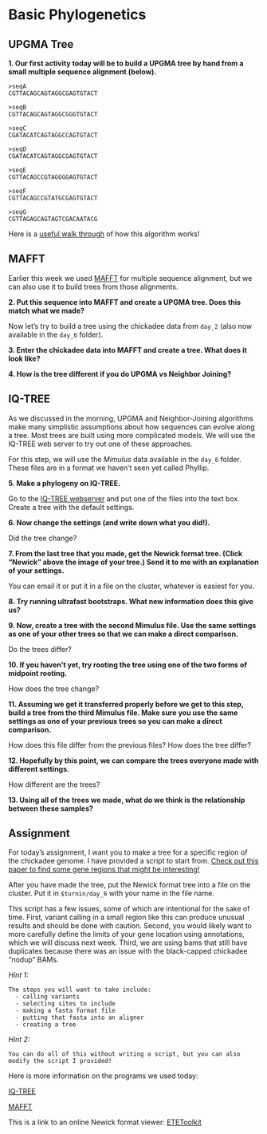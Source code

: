 # Basic Phylogenetics

## UPGMA Tree

**1. Our first activity today will be to build a UPGMA tree by hand from a small multiple sequence alignment (below). ** 

```cat
>seqA
CGTTACAGCAGTAGGCGAGTGTACT

>seqB
CGTTACAGCAGTAGGCGGGTGTACT

>seqC
CGATACATCAGTAGGCCAGTGTACT

>seqD
CGATACATCAGTAGGCGAGTGTACT

>seqE
CGTTACAGCCGTAGGGGAGTGTACT

>seqF
CGTTACAGCCGTATGCGAGTGTACT

>seqG
CGTTAGAGCAGTAGTCGACAATACG

```

::: {.learning data=latex=""}
Here is a [useful walk through](https://www.youtube.com/watch?v=061ukTACDvY&list=PLjPAsbaa7pgGOrSPNBojU6lFCsJj7pvdJ&index=6) of how this algorithm works! 
:::


## MAFFT 

Earlier this week we used [MAFFT](https://mafft.cbrc.jp/alignment/server/) for multiple sequence alignment, but we can also use it to build trees from those alignments. 

**2. Put this sequence into MAFFT and create a UPGMA tree. Does this match what we made? **


Now let's try to build a tree using the chickadee data from `day_2` (also now available in the `day_6` folder). 

**3. Enter the chickadee data into MAFFT and create a tree. What does it look like?**

**4. How is the tree different if you do UPGMA vs Neighbor Joining?** 

## IQ-TREE 

As we discussed in the morning, UPGMA and Neighbor-Joining algorithms make many simplistic assumptions about how sequences can evolve along a tree. Most trees are built using more complicated models. We will use the IQ-TREE web server to try out one of these approaches. 

For this step, we will use the *Mimulus* data available in the `day_6` folder. These files are in a format we haven't seen yet called Phyllip. 

**5. Make a phylogeny on IQ-TREE.**

Go to the [IQ-TREE webserver](https://www.hiv.lanl.gov/content/sequence/IQTREE/iqtree.html) and put one of the files into the text box. Create a tree with the default settings. 

**6. Now change the settings (and write down what you did!).**

Did the tree change? 

**7. From the last tree that you made, get the Newick format tree. (Click "Newick" above the image of your tree.) Send it to me with an explanation of your settings.** 

You can email it or put it in a file on the cluster, whatever is easiest for you. 

**8. Try running ultrafast bootstraps. What new information does this give us?**

**9. Now, create a tree with the second Mimulus file. Use the same settings as one of your other trees so that we can make a direct comparison.**

Do the trees differ? 

**10. If you haven't yet, try rooting the tree using one of the two forms of midpoint rooting.**

How does the tree change? 

**11. Assuming we get it transferred properly before we get to this step, build a tree from the third Mimulus file. Make sure you use the same settings as one of your previous trees so you can make a direct comparison.**

How does this file differ from the previous files? How does the tree differ? 

**12. Hopefully by this point, we can compare the trees everyone made with different settings.**

How different are the trees? 

**13. Using all of the trees we made, what do we think is the relationship between these samples?** 

## Assignment 

For today's assignment, I want you to make a tree for a specific region of the chickadee genome. I have provided a script to start from. [Check out this paper to find some gene regions that might be interesting!](https://www.cell.com/current-biology/fulltext/S0960-9822(24)00398-1#mmc2) 

After you have made the tree, put the Newick format tree into a file on the cluster. Put it in `$turnin/day_6` with your name in the file name. 

::: {.caution data=latex=""}
This script has a few issues, some of which are intentional for the sake of time. First, variant calling in a small region like this can produce unusual results and should be done with caution. Second, you would likely want to more carefully define the limits of your gene location using annotations, which we will discuss next week. Third, we are using bams that still have duplicates because there was an issue with the black-capped chickadee "nodup" BAMs. 
:::



*Hint 1:* 

```cat

The steps you will want to take include: 
  - calling variants 
  - selecting sites to include 
  - making a fasta format file 
  - putting that fasta into an aligner
  - creating a tree

```


*Hint 2:* 

```cat
You can do all of this without writing a script, but you can also modify the script I provided!
```



::: {.learning data=latex=""}

Here is more information on the programs we used today: 

[IQ-TREE](https://iqtree.github.io/)

[MAFFT](https://mafft.cbrc.jp/alignment/software/tips0.html)

This is a link to an online Newick format viewer:
[ETEToolkit](https://etetoolkit.org/treeview/)

:::



